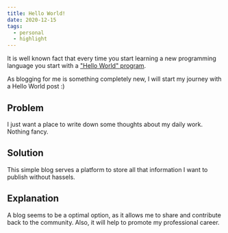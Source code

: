 ```yaml
---
title: Hello World!
date: 2020-12-15
tags:
  - personal
  - highlight
---
```


It is well known fact that every time you start learning a new programming language you start with a ["Hello World" program](https://en.wikipedia.org/wiki/%22Hello,_World!%22_program).

As blogging for me is something completely new, I will start my journey with a Hello World post :)

Problem
-------

I just want a place to write down some thoughts about my daily work. Nothing fancy.

Solution
--------

This simple blog serves a platform to store all that information I want to publish without hassels.

Explanation
-----------

A blog seems to be a optimal option, as it allows me to share and contribute back to the community. Also, it will help to promote my professional career.